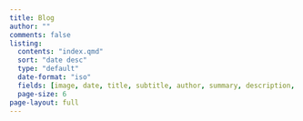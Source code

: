 ```yaml
---
title: Blog
author: ""
comments: false
listing:
  contents: "index.qmd"
  sort: "date desc"
  type: "default"
  date-format: "iso"
  fields: [image, date, title, subtitle, author, summary, description, extsite, repo]
  page-size: 6
page-layout: full
---
```

